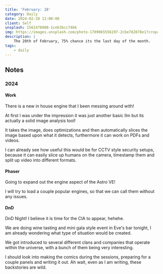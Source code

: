 ```yaml
---
title: 'February: 28'
category: Daily
date: 2024-02-28 12:00:00
client: Self
unsplash: 1561478908-1ceb3bcc74b6
img: https://images.unsplash.com/photo-1709065556197-2cbe782878e1?crop=entropy&cs=srgb&fm=jpg&ixid=MnwzNjM5Nzd8MHwxfHJhbmRvbXx8fHx8fHx8fDE2ODE3NDg2ODY&ixlib=rb-4.0.3&q=85
description: |
    The 28th of February, 75% chance its the last day of the month.
tags:
    - daily
---
```



## Notes


### 2024


#### Work

There is a new in house engine that I been messing around with! 

At first I was under the impression it was just another basic llm but its actually a solid image analysis tool!

It takes the image, does optimizations and then automatically slices the image based upon what it detects, furthermore it can work on PDFs and videos.

I can already see how useful this would be for CCTV style security setups, because it can easily slice up humans on the camera, timestamp them and split up video into different formats.


#### Phaser

Going to expand out the engine aspect of the Astro VE!

I will try to load a couple popular engines, so that we can call them without any issues.



#### DnD

DnD Night! I believe it is time for the CIA to appear, hehehe.

We are doing wine tasting and mini gala style event in Eve's bar tonight, I am already wondering what type of situation would be created.

We got introduced to several different clans and companies that operate within the universe, with a bunch of them being very interesting.

I should look into making the comics during the sessions, preparing for a couple panels and writing it out. Ah wait, even as I am writing, these backstories are wild.
